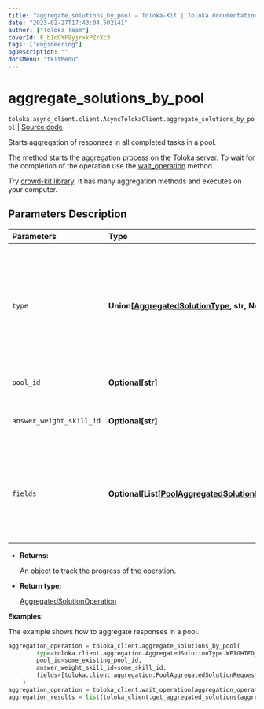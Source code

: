 ```yaml
---
title: "aggregate_solutions_by_pool — Toloka-Kit | Toloka documentation"
date: "2023-02-27T17:43:04.502141"
author: ["Toloka Team"]
coverId: F_bIcOYF9yjrxkPZrXc3
tags: ["engineering"]
ogDescription: ""
docsMenu: "tkitMenu"
---
```


# aggregate_solutions_by_pool
`toloka.async_client.client.AsyncTolokaClient.aggregate_solutions_by_pool` | [Source code](https://github.com/Toloka/toloka-kit/blob/v1.1.4/src/client/__init__.py#L0)

Starts aggregation of responses in all completed tasks in a pool.

The method starts the aggregation process on the Toloka server. To wait for the completion of the operation use the [wait_operation](/docs/toloka-kit/reference/toloka.client.TolokaClient.wait_operation) method.

<Note mode="tip" title="Tip">

Try [crowd-kit library](/docs/crowd-kit). It has many aggregation methods and executes on your computer.

</Note>

## Parameters Description

| Parameters | Type | Description |
| :----------| :----| :-----------|
`type`|**Union\[[AggregatedSolutionType](/docs/toloka-kit/reference/toloka.client.aggregation.AggregatedSolutionType), str, None\]**|<p>Aggregation model:</p> <ul> <li>`WEIGHTED_DYNAMIC_OVERLAP` — [Aggregation](/docs/guide/result-aggregation#aggr-by-skill) based on Tolokers&#x27; skill in a pool with a dynamic overlap.</li> <li>`DAWID_SKENE` — [Dawid-Skene aggregation model](/docs/guide/result-aggregation#dawid-skene). It is used in pools without a dynamic overlap.</li> </ul>
`pool_id`|**Optional\[str\]**|<p>The ID of the pool.</p>
`answer_weight_skill_id`|**Optional\[str\]**|<p>The ID of the skill that determines the weight of the Toloker&#x27;s responses.</p>
`fields`|**Optional\[List\[[PoolAggregatedSolutionRequest.Field](/docs/toloka-kit/reference/toloka.client.aggregation.PoolAggregatedSolutionRequest.Field)\]\]**|<p>Output data fields to aggregate. For the best results, each of these fields should have limited number of response options. If the `DAWID_SKENE` aggregation type is selected, you can only specify one value.</p>

* **Returns:**

  An object to track the progress of the operation.

* **Return type:**

  [AggregatedSolutionOperation](/docs/toloka-kit/reference/toloka.client.operations.AggregatedSolutionOperation)

**Examples:**

The example shows how to aggregate responses in a pool.

```python
aggregation_operation = toloka_client.aggregate_solutions_by_pool(
        type=toloka.client.aggregation.AggregatedSolutionType.WEIGHTED_DYNAMIC_OVERLAP,
        pool_id=some_existing_pool_id,
        answer_weight_skill_id=some_skill_id,
        fields=[toloka.client.aggregation.PoolAggregatedSolutionRequest.Field(name='result')]
    )
aggregation_operation = toloka_client.wait_operation(aggregation_operation)
aggregation_results = list(toloka_client.get_aggregated_solutions(aggregation_operation.id))
```